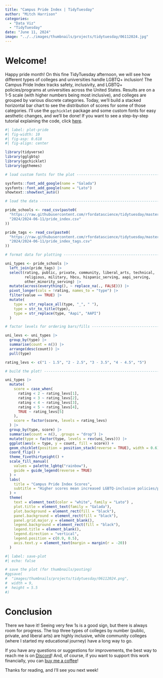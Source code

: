 ```yaml
---
title: "Campus Pride Index | TidyTuesday"
author: "Mitch Harrison"
categories:
  - "Data Viz"
  - "TidyTuesday"
date: "June 11, 2024"
image: "../../images/thumbnails/projects/tidytuesday/06112024.jpg"
---
```


# Welcome!

Happy pride month! On this fine TidyTuesday afternoon, we will see how different 
types of colleges and universities handle LGBTQ+ inclusion! The Campus Pride 
Index tracks safety, inclusivity, and LGBTQ+ policies/programs at universities 
across the United States. Results are on a 1-5 scale (with higher numbers being 
most inclusive), and colleges are grouped by various discrete categories. Today, 
we'll build a stacked horizontal bar chart to see the distribution of scores for 
some of those categories. I'll use the `ggchicklet` package and some custom 
fonts for easy aesthetic changes, and we'll be done! If you want to see a 
step-by-step tutorial explaining the code, click 
[here](../../tutorials/tidytuesday_06112024.qmd).


```r
#| label: plot-pride
#| fig-width: 10
#| fig-asp: 0.618
#| fig-align: center

library(tidyverse)
library(gglgbtq)
library(ggchicklet)
library(ggthemes)

# load custom fonts for the plot -----------------------------------------------

sysfonts::font_add_google(name = "Galada")
sysfonts::font_add_google(name = "Lato")
showtext::showtext_auto()

# load the data ----------------------------------------------------------------

pride_schools <- read_csv(paste0(
  "https://raw.githubusercontent.com/rfordatascience/tidytuesday/master/data/",
  "2024/2024-06-11/pride_index.csv"
))

pride_tags <- read_csv(paste0(
  "https://raw.githubusercontent.com/rfordatascience/tidytuesday/master/data/",
  "2024/2024-06-11/pride_index_tags.csv"
))

# format data for plotting -----------------------------------------------------

uni_types <- pride_schools |>
  left_join(pride_tags) |>
  select(rating, public, private, community, liberal_arts, technical,
         religious, military, hbcu, hispanic_serving, aapi_serving,
         other_minority_serving) |> 
  mutate(across(everything(), ~ replace_na(., FALSE))) |>
  pivot_longer(cols = !rating, names_to = "type") |>
  filter(value == TRUE) |>
  mutate(
    type = str_replace_all(type, "_", " "),
    type = str_to_title(type),
    type = str_replace(type, "Aapi", "AAPI")
  )

# factor levels for ordering bars/fills ----------------------------------------

uni_levs <- uni_types |>
  group_by(type) |>
  summarise(count = n()) |>
  arrange(desc(count)) |>
  pull(type)

rating_levs <- c("1 - 1.5", "2 - 2.5", "3 - 3.5", "4 - 4.5", "5")

# build the plot! --------------------------------------------------------------

uni_types |>
  mutate(
    score = case_when(
      rating < 2 ~ rating_levs[1],
      rating < 3 ~ rating_levs[2],
      rating < 4 ~ rating_levs[3],
      rating < 5 ~ rating_levs[4],
      TRUE ~ rating_levs[5] 
    ),
    score = factor(score, levels = rating_levs)
  ) |>
  group_by(type, score) |>
  summarise(count = n(), .groups = "drop") |>
  mutate(type = factor(type, levels = rev(uni_levs))) |>
  ggplot(aes(x = type, y = count, fill = score)) +
  geom_chicklet(position = position_stack(reverse = TRUE), width = 0.6) +
  coord_flip() +
  theme_fivethirtyeight() +
  scale_fill_manual(
    values = palette_lgbtq("rainbow"),
    guide = guide_legend(reverse = TRUE)
  ) +
  labs(
    title = "Campus Pride Index Scores",
    subtitle = "Higher scores mean increased LGBTQ-inclusive policies/programs",
  ) +
  theme(
    text = element_text(color = "white", family = "Lato") ,
    plot.title = element_text(family = "Galada"),
    plot.background = element_rect(fill = "black"),
    panel.background = element_rect(fill = "black"),
    panel.grid.major.y = element_blank(),
    legend.background = element_rect(fill = "black"),
    legend.title = element_blank(),
    legend.direction = "vertical",
    legend.position = c(0.9, 0.5),
    axis.text.y = element_text(margin = margin(r = -20))
  )
```

```r
#| label: save-plot
#| echo: false

# save the plot (for thumbnails/posting)
#ggsave(
#  "images/thumbnails/projects/tidytuesday/06112024.png", 
#  width = 9, 
#  height = 5.5
#)
```

# Conclusion

There we have it! Seeing very few 1s is a good sign, but there is always room 
for progress. The top three types of colleges by number (public, private, and 
liberal arts) are highly inclusive, while community colleges (where I started my 
educational journey) have a long way to go.

If you have any questions or suggestions for improvements, the best way to reach 
me is on [Discord](https://discord.gg/vF6W2bdKFH)! And, of course, if you want 
to support this work financially, you can 
[buy me a coffee](https://buymeacoffee.com/mitchellharrison)!

Thanks for reading, and I'll see you next week!